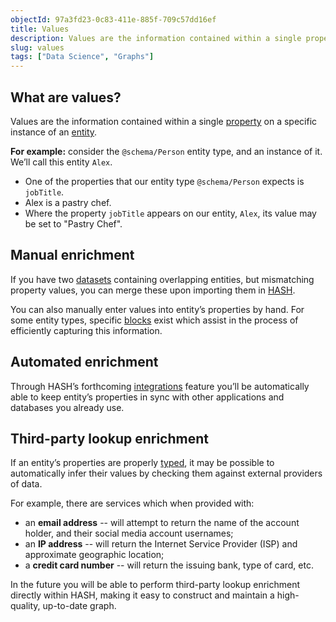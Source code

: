 ```yaml
---
objectId: 97a3fd23-0c83-411e-885f-709c57dd16ef
title: Values
description: Values are the information contained within a single property on a specific instance of an entity.
slug: values
tags: ["Data Science", "Graphs"]
---
```


## What are values?

Values are the information contained within a single [property](https://hash.ai/glossary/properties) on a specific instance of an [entity](https://hash.ai/glossary/entities).

**For example:** consider the `@schema/Person` entity type, and an instance of it. We’ll call this entity `Alex`.

- One of the properties that our entity type `@schema/Person` expects is `jobTitle`.
- Alex is a pastry chef.
- Where the property `jobTitle` appears on our entity, `Alex`, its value may be set to "Pastry Chef".

## Manual enrichment

If you have two [datasets](https://hash.ai/glossary/datasets) containing overlapping entities, but mismatching property values, you can merge these upon importing them in [HASH](https://hash.ai/platform/hash).

You can also manually enter values into entity’s properties by hand. For some entity types, specific [blocks](https://hash.ai/glossary/blocks) exist which assist in the process of efficiently capturing this information.

## Automated enrichment

Through HASH’s forthcoming [integrations](https://hash.ai/glossary/integrations) feature you’ll be automatically able to keep entity’s properties in sync with other applications and databases you already use.

## Third-party lookup enrichment

If an entity’s properties are properly [typed](https://hash.ai/glossary/types), it may be possible to automatically infer their values by checking them against external providers of data.

For example, there are services which when provided with:

- an **email address** -- will attempt to return the name of the account holder, and their social media account usernames;
- an **IP address** -- will return the Internet Service Provider (ISP) and approximate geographic location;
- a **credit card number** -- will return the issuing bank, type of card, etc.

In the future you will be able to perform third-party lookup enrichment directly within HASH, making it easy to construct and maintain a high-quality, up-to-date graph.
